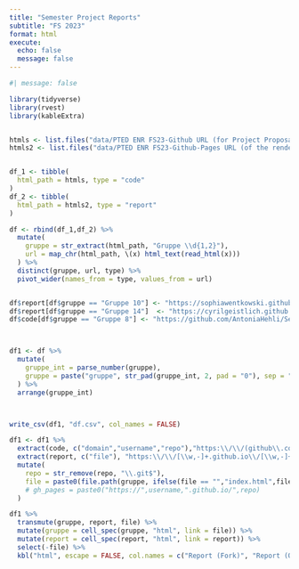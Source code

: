 ```yaml
---
title: "Semester Project Reports"
subtitle: "FS 2023"
format: html
execute: 
  echo: false
  message: false
---
```


```r
#| message: false

library(tidyverse)
library(rvest)
library(kableExtra)


htmls <- list.files("data/PTED ENR FS23-Github URL (for Project Proposal and Project Files)-862011/","*.html",recursive = TRUE, full.names = TRUE)
htmls2 <- list.files("data/PTED ENR FS23-Github-Pages URL (of the rendered report)-892939/","*.html",recursive = TRUE, full.names = TRUE)


df_1 <- tibble(
  html_path = htmls, type = "code"
)
df_2 <- tibble(
  html_path = htmls2, type = "report"
)

df <- rbind(df_1,df_2) %>% 
  mutate(
    gruppe = str_extract(html_path, "Gruppe \\d{1,2}"),
    url = map_chr(html_path, \(x) html_text(read_html(x))) 
  ) %>% 
  distinct(gruppe, url, type) %>% 
  pivot_wider(names_from = type, values_from = url)


df$report[df$gruppe == "Gruppe 10"] <- "https://sophiawentkowski.github.io/Semester_project/PaT23_Semester_Project_Group10.html"
df$report[df$gruppe == "Gruppe 14"]  <- "https://cyrilgeistlich.github.io/cma-project/index.html"
df$code[df$gruppe == "Gruppe 8"] <- "https://github.com/AntoniaHehli/Semesterproject"



df1 <- df %>% 
  mutate(
    gruppe_int = parse_number(gruppe),
    gruppe = paste("gruppe", str_pad(gruppe_int, 2, pad = "0"), sep = "_")
  ) %>% 
  arrange(gruppe_int)



write_csv(df1, "df.csv", col_names = FALSE)

df1 <- df1 %>%
  extract(code, c("domain","username","repo"),"https:\\/\\/(github\\.com)\\/(.+)\\/(.+)",remove = FALSE) %>%
  extract(report, c("file"), "https:\\/\\/[\\w,-]+.github.io\\/[\\w,-]+\\/([\\w,-,%]+.html)?",remove = FALSE) %>% 
  mutate(
    repo = str_remove(repo, "\\.git$"),
    file = paste0(file.path(gruppe, ifelse(file == "","index.html",file)))
    # gh_pages = paste0("https://",username,".github.io/",repo)
  )
```


```r

df1 %>% 
  transmute(gruppe, report, file) %>% 
  mutate(gruppe = cell_spec(gruppe, "html", link = file)) %>%
  mutate(report = cell_spec(report, "html", link = report)) %>%
  select(-file) %>% 
  kbl("html", escape = FALSE, col.names = c("Report (Fork)", "Report (Original)"))



```


